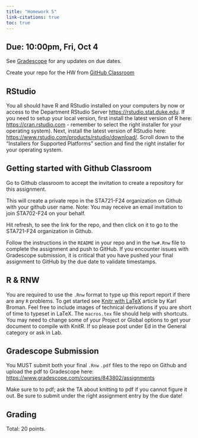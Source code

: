```yaml
---
title: "Homework 5"
link-citations: true
toc: true
---
```



## Due: 10:00pm, Fri, Oct 4


See [Gradescope](https://www.gradescope.com/courses/843802/assignments) for any updates on due dates.

Create your repo for the HW from [GitHub Classroom](https://classroom.github.com/a/mvpfrH9X)

## RStudio

You all should have R and RStudio installed on your computers by now or access to the Department RStudio Server [https://rstudio.stat.duke.edu](https://rstudio.stat.duke.edu). If you need to setup your local version, first install the latest version of R here: [https://cran.rstudio.com](https://cran.rstudio.com) - remember to select the right installer for your operating system). Next, install the latest version of RStudio here: [https://www.rstudio.com/products/rstudio/download/]([https://www.rstudio.com/products/rstudio/download/). Scroll down to the "Installers for Supported Platforms" section and find the right installer for your operating system.




## Getting started with Github Classroom

Go to Github classroom to  accept the invitation to create a repository for this assignment.

This will create a private repo in the STA721-F24 organization on Github with your github user name. Note: You may receive an email invitation to join STA702-F24 on your behalf. 

Hit refresh, to see the link for the repo, and then click on it to go to the STA721-F24 organization in Github.

Follow the instructions in the `README` in your repo and in the `hw#.Rnw` file to complete the assignment and
push to GitHub. If you encounter issues with Gradescope submission, it is critical
that you have pushed your final assignment to GitHub by the due date to validate timestamps.

## R & RNW

You are required to use  the `.Rnw` format to type up this report report if there are any `R` problems.  To get started see [Knitr with LaTeX](https://kbroman.org/knitr_knutshell/pages/latex.html) article by Karl Broman.  Feel free to include images of technical derivations if you are short of time to typeset in LaTeX.   The `macros.tex` file should help with shortcuts.
You may need to change some of your Project or Global options to get your document to compile with KnitR.  If so please post under Ed in the General category or ask in Lab.

## Gradescope Submission

You MUST submit both your final `.Rnw` `.pdf` files to the repo on Github and upload the pdf to Gradescope here: [https://www.gradescope.com/courses/843802/assignments](https://www.gradescope.com/courses/843802/assignments)

Make sure to  to pdf; ask the TA about knitting to pdf if you cannot figure it out. Be sure to submit under the right assignment entry by the due date!  


## Grading

Total: 20 points.
  